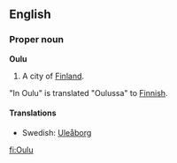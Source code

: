 ==English==
===Proper noun===
'''Oulu'''

#A city of [[Finland]].

"In Oulu" is translated "Oulussa" to [[Finnish]].

====Translations====

*Swedish: [[Uleåborg]]

[[fi:Oulu]]